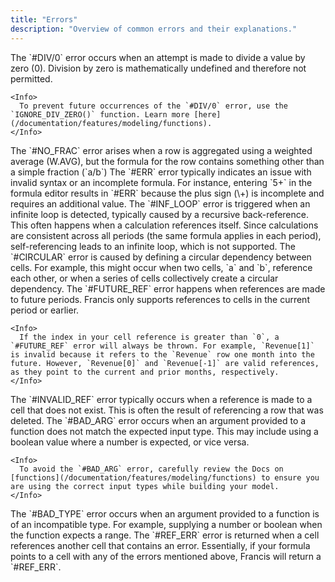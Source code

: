 ```yaml
---
title: "Errors"
description: "Overview of common errors and their explanations."
---
```


<AccordionGroup>
  <Accordion title="#DIV/0">
    The `#DIV/0` error occurs when an attempt is made to divide a value by zero (0). Division by zero is mathematically undefined and therefore not permitted.

    <Info>
      To prevent future occurrences of the `#DIV/0` error, use the `IGNORE_DIV_ZERO()` function. Learn more [here](/documentation/features/modeling/functions).
    </Info>
  </Accordion>
  <Accordion title="#NO_FRAC">
    The `#NO_FRAC` error arises when a row is aggregated using a weighted average (W.AVG), but the formula for the row contains something other than a simple fraction (`a/b`)
  </Accordion>
  <Accordion title="#ERR">
    The `#ERR` error typically indicates an issue with invalid syntax or an incomplete formula. For instance, entering `5+` in the formula editor results in `#ERR` because the plus sign (\+) is incomplete and requires an additional value.
  </Accordion>
  <Accordion title="#INF_LOOP">
    The `#INF_LOOP` error is triggered when an infinite loop is detected, typically caused by a recursive back-reference. This often happens when a calculation references itself. Since calculations are consistent across all periods (the same formula applies in each period), self-referencing leads to an infinite loop, which is not supported.
  </Accordion>
  <Accordion title="#CIRCULAR">
    The `#CIRCULAR` error is caused by defining a circular dependency between cells. For example, this might occur when two cells, `a` and `b`, reference each other, or when a series of cells collectively create a circular dependency.
  </Accordion>
  <Accordion title="#FUTURE_REF">
    The `#FUTURE_REF` error happens when references are made to future periods. Francis only supports references to cells in the current period or earlier.

    <Info>
      If the index in your cell reference is greater than `0`, a `#FUTURE_REF` error will always be thrown. For example, `Revenue[1]` is invalid because it refers to the `Revenue` row one month into the future. However, `Revenue[0]` and `Revenue[-1]` are valid references, as they point to the current and prior months, respectively.
    </Info>
  </Accordion>
  <Accordion title="#INVALID_REF">
    The `#INVALID_REF` error typically occurs when a reference is made to a cell that does not exist. This is often the result of referencing a row that was deleted.
  </Accordion>
  <Accordion title="#BAD_ARG">
    The `#BAD_ARG` error occurs when an argument provided to a function does not match the expected input type. This may include using a boolean value where a number is expected, or vice versa.

    <Info>
      To avoid the `#BAD_ARG` error, carefully review the Docs on [functions](/documentation/features/modeling/functions) to ensure you are using the correct input types while building your model.
    </Info>
  </Accordion>
  <Accordion title="#BAD_TYPE">
    The `#BAD_TYPE` error occurs when an argument provided to a function is of an incompatible type. For example, supplying a number or boolean when the function expects a range.
  </Accordion>
  <Accordion title="#REF_ERR">
    The `#REF_ERR` error is returned when a cell references another cell that contains an error. Essentially, if your formula points to a cell with any of the errors mentioned above, Francis will return a `#REF_ERR`.
  </Accordion>
</AccordionGroup>